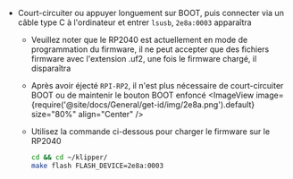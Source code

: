 * Court-circuiter ou appuyer longuement sur BOOT, puis connecter via un câble type C à l'ordinateur et entrer `lsusb`, `2e8a:0003` apparaîtra 
    * Veuillez noter que le RP2040 est actuellement en mode de programmation du firmware, il ne peut accepter que des fichiers firmware avec l'extension .uf2, une fois le firmware chargé, il disparaîtra
    * Après avoir éjecté `RPI-RP2`, il n'est plus nécessaire de court-circuiter BOOT ou de maintenir le bouton BOOT enfoncé
        <ImageView image={require('@site/docs/General/get-id/img/2e8a.png').default} size="80%" align="Center" /> 
    * Utilisez la commande ci-dessous pour charger le firmware sur le RP2040

        ```bash
        cd && cd ~/klipper/
        make flash FLASH_DEVICE=2e8a:0003
        ```